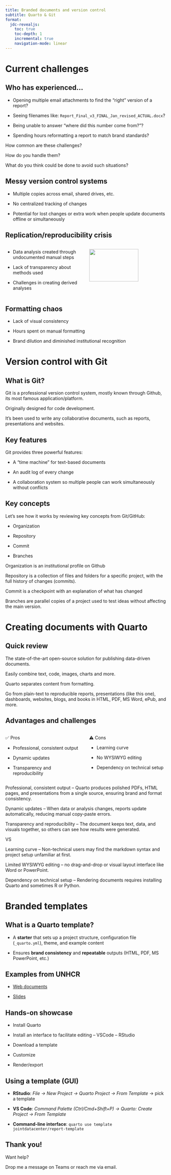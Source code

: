 ```yaml
---
title: Branded documents and version control
subtitle: Quarto & Git
format:
  jdc-revealjs:
    toc: true
    toc-depth: 1
    incremental: true
    navigation-mode: linear
---
```


# Current challenges {.slide-blue}

## Who has experienced...

- Opening multiple email attachments to find the "right" version of a report?

- Seeing filenames like: `Report_Final_v3_FINAL_Jan_revised_ACTUAL.docx`?

- Being unable to answer "where did this number come from?"?

- Spending hours reformatting a report to match brand standards?

::: {.notes}
How common are these challenges?

How do you handle them?

What do you think could be done to avoid such situations?
:::

## Messy version control systems

- Multiple copies across email, shared drives, etc.

- No centralized tracking of changes 

- Potential for lost changes or extra work when people update documents offline or simultaneously

## Replication/reproducibility crisis

:::: {.columns}

::: {.column width="50%"}

- Data analysis created through undocumented manual steps

- Lack of transparency about methods used

- Challenges in creating derived analyses

:::

::: {.column width="50%"}
![](img/nature-survey.jpg){width=80%}
:::

::::
 
## Formatting chaos

- Lack of visual consistency

- Hours spent on manual formatting

- Brand dilution and diminished institutional recognition

# Version control with Git {.slide-blue}

## What is Git?

Git is a professional version control system, mostly known through Github, its most famous application/platform.

Originally designed for code development.

It's been used to write any collaborative documents, such as reports, presentations and websites.

## Key features

Git provides three powerful features:

- A "time machine" for text-based documents

- An audit log of every change

- A collaboration system so multiple people can work simultaneously without conflicts

## Key concepts

Let's see how it works by reviewing key concepts from Git/GitHub:

- Organization

- Repository

- Commit

- Branches

::: {.notes}

Organization is an institutional profile on Github

Repository is a collection of files and folders for a specific project, with the full history of changes (commits). 

Commit is a checkpoint with an explanation of what has changed

Branches are parallel copies of a project used to test ideas without affecting the main version.

:::

# Creating documents with Quarto {.slide-blue}

## Quick review

The state-of-the-art open-source solution for publishing data-driven documents.

Easily combine text, code, images, charts and more.

Quarto separates content from formatting. 

Go from plain-text to reproducible reports, presentations (like this one), dashboards, websites, blogs, and books in HTML, PDF, MS Word, ePub, and more.

## Advantages and challenges

:::: {.columns}

::: {.column width="50%"}

✅ Pros

- Professional, consistent output

- Dynamic updates

- Transparency and reproducibility


:::

::: {.column width="50%"}

⚠️ Cons

- Learning curve

- No WYSIWYG editing

- Dependency on technical setup

:::

::::

::: {.notes}

Professional, consistent output – Quarto produces polished PDFs, HTML pages, and presentations from a single source, ensuring brand and format consistency.

Dynamic updates – When data or analysis changes, reports update automatically, reducing manual copy-paste errors.

Transparency and reproducibility – The document keeps text, data, and visuals together, so others can see how results were generated.

VS

Learning curve – Non-technical users may find the markdown syntax and project setup unfamiliar at first.

Limited WYSIWYG editing – no drag-and-drop or visual layout interface like Word or PowerPoint.

Dependency on technical setup – Rendering documents requires installing Quarto and sometimes R or Python.

:::

# Branded templates

## What is a Quarto template?

- A **starter** that sets up a project structure, configuration file (`_quarto.yml`), theme, and example content

- Ensures **brand consistency** and **repeatable** outputs (HTML, PDF, MS PowerPoint, etc.)

## Examples from UNHCR 

- [Web documents](https://github.com/unhcr-dataviz/quarto-html-unhcr)

- [Slides](https://github.com/unhcr-dataviz/quarto-revealjs-unhcr)

## Hands-on showcase 

- Install Quarto

- Install an interface to facilitate editing
-- VSCode
-- RStudio

- Download a template

- Customize

- Render/export

## Using a template (GUI)

- **RStudio**: *File → New Project → Quarto Project → From Template* → pick a template

- **VS Code**: *Command Palette (Ctrl/Cmd+Shift+P) → Quarto: Create Project → From Template*

- **Command-line interface**: ``quarto use template jointdatacenter/report-template``

## Thank you! {.slide-blue}

Want help?

Drop me a message on Teams or reach me via email.



